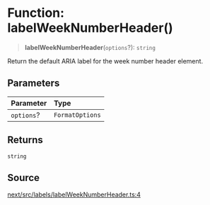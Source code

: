 # Function: labelWeekNumberHeader()

> **labelWeekNumberHeader**(`options`?): `string`

Return the default ARIA label for the week number header element.

## Parameters

| Parameter | Type |
| :------ | :------ |
| `options`? | `FormatOptions` |

## Returns

`string`

## Source

[next/src/labels/labelWeekNumberHeader.ts:4](https://github.com/gpbl/react-day-picker/blob/6515ed496/next/src/labels/labelWeekNumberHeader.ts#L4)

